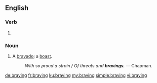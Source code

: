 ==English==

===Verb===
{{head|en|present participle}}

# {{present participle of|brave|lang=en|nocat=1}}

===Noun===
{{en-noun}}

# A [[bravado]]; a [[boast]].
#: ''With so proud a strain / Of threats and '''bravings'''.'' &mdash; Chapman.

[[de:braving]]
[[fr:braving]]
[[ku:braving]]
[[my:braving]]
[[simple:braving]]
[[vi:braving]]